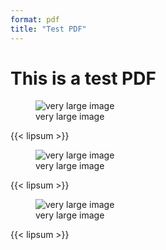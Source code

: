 ```yaml
---
format: pdf
title: "Test PDF"
---
```


# This is a test PDF


![very large image](img/tulips.jpg)

{{< lipsum >}}

![very large image](img/white_sands.jpg)

{{< lipsum >}}

![very large image](img/os-x-mountain-lion-3840x2160-24070.jpg)

{{< lipsum >}}

